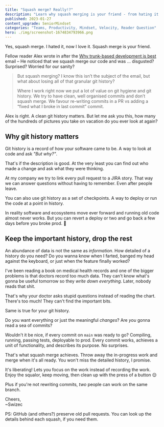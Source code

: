 ```yaml
---
title: "Squash merge? Really!?"
description: "Learn why squash merging is your friend - from hating it to loving it! Squash merging helps you keep moving and focus on the work instead of recording the work."
published: 2023-01-27
content_upgrade: SeniorMindset
categories: "Teams, Productivity, Mindset, Velocity, Reader Question"
hero: ./img/screenshot-1674834793966.png
---
```


Yes, squash merge. I hated it, now I love it. Squash merge is your friend.

Fellow reader Alex wrote in after the [Why trunk-based development is best](https://swizec.com/blog/why-trunk-based-development-is-best/) email – He noticed that we squash merge our code and was ... disgusted? Surprised? Worried for our sanity?

> But squash merging? I know this isn’t the subject of the email, but what about losing all of that granular git history?
>
> Where I work right now we put a lot of value on git hygiene and git history. We try to have clean, well organised commits and don’t squash merge. We favour re-writing commits in a PR vs adding a “fixed what I broke in last commit” commit.

Alex is right. A clean git history matters. But let me ask you this, how many of the hundreds of pictures you take on vacation do you ever look at again?

## Why git history matters

Git history is a record of how your software came to be. A way to look at code and ask _"But why?"_.

That's if the description is good. At the very least you can find out who made a change and ask what they were thinking.

At my company we try to link every pull request to a JIRA story. That way we can answer questions without having to remember. Even after people leave.

You can also use git history as a set of checkpoints. A way to deploy or run the code at a point in history.

In reality software and ecosystems move ever forward and running old code almost never works. But you can revert a deploy or two and go back a few days before you broke prod. 🤞

## Keep the important history, drop the rest

An abundance of data is not the same as _information_. How detailed of a history do you need? Do you wanna know when I farted, banged my head against the keyboard, or just when the feature finally worked?

I've been reading a book on medical health records and one of the bigger problems is that doctors record too much data. They can't know what's gonna be useful tomorrow so they _write down everything_. Later, nobody reads that shit.

That's why your doctor asks stupid questions instead of reading the chart. There's too much! They can't find the important bits.

Same is true for your git history.

Do you want everything or just the meaningful _changes_? Are _you_ gonna read a sea of commits?

Wouldn't it be nice, if every commit on `main` was ready to go? Compiling, running, passing tests, deployable to prod. Every commit works, achieves a unit of functionality, and describes its purpose. No surprises.

That's what squash merge achieves. Throw away the in-progress work and merge when it's all ready. You won't miss the detailed history, I promise.

It's liberating! Lets you focus on the work instead of recording the work. Enjoy the squalor, keep moving, then clean up with the press of a button 😌

Plus if you're not rewriting commits, _two_ people can work on the same branch.

Cheers,<br/>
~Swizec

PS: GitHub (and others?) preserve old pull requests. You can look up the details behind each squash, if you need them.
